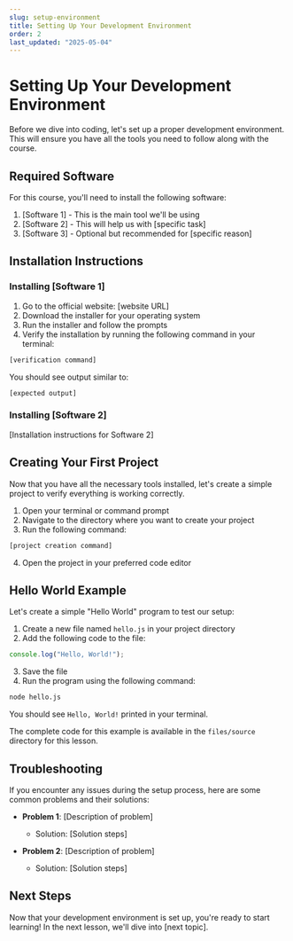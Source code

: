```yaml
---
slug: setup-environment
title: Setting Up Your Development Environment
order: 2
last_updated: "2025-05-04"
---
```


# Setting Up Your Development Environment

Before we dive into coding, let's set up a proper development environment. This will ensure you have all the tools you need to follow along with the course.

## Required Software

For this course, you'll need to install the following software:

1. [Software 1] - This is the main tool we'll be using
2. [Software 2] - This will help us with [specific task]
3. [Software 3] - Optional but recommended for [specific reason]

## Installation Instructions

### Installing [Software 1]

1. Go to the official website: [website URL]
2. Download the installer for your operating system
3. Run the installer and follow the prompts
4. Verify the installation by running the following command in your terminal:

```bash
[verification command]
```

You should see output similar to:

```
[expected output]
```

### Installing [Software 2]

[Installation instructions for Software 2]

## Creating Your First Project

Now that you have all the necessary tools installed, let's create a simple project to verify everything is working correctly.

1. Open your terminal or command prompt
2. Navigate to the directory where you want to create your project
3. Run the following command:

```bash
[project creation command]
```

4. Open the project in your preferred code editor

## Hello World Example

Let's create a simple "Hello World" program to test our setup:

1. Create a new file named `hello.js` in your project directory
2. Add the following code to the file:

```javascript
console.log("Hello, World!");
```

3. Save the file
4. Run the program using the following command:

```bash
node hello.js
```

You should see `Hello, World!` printed in your terminal.

The complete code for this example is available in the `files/source` directory for this lesson.

## Troubleshooting

If you encounter any issues during the setup process, here are some common problems and their solutions:

- **Problem 1**: [Description of problem]

  - Solution: [Solution steps]

- **Problem 2**: [Description of problem]
  - Solution: [Solution steps]

## Next Steps

Now that your development environment is set up, you're ready to start learning! In the next lesson, we'll dive into [next topic].
